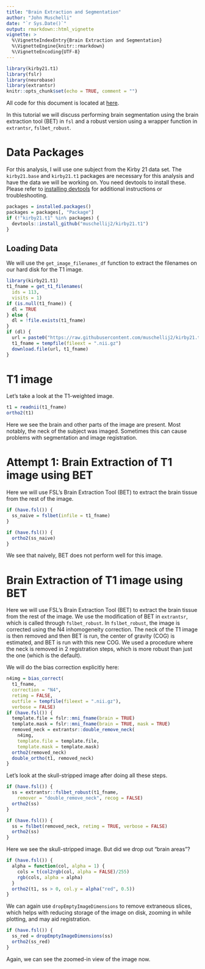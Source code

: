 ```yaml
---
title: "Brain Extraction and Segmentation"
author: "John Muschelli"
date: "`r Sys.Date()`"
output: rmarkdown::html_vignette
vignette: >
  %\VignetteIndexEntry{Brain Extraction and Segmentation}
  %\VignetteEngine{knitr::rmarkdown}
  %\VignetteEncoding{UTF-8}
---
```



```r
library(kirby21.t1)
library(fslr)
library(neurobase)
library(extrantsr)
knitr::opts_chunk$set(echo = TRUE, comment = "")
```

All code for this document is located at [here](https://raw.githubusercontent.com/muschellij2/neuroc/master/brain_extraction/index.R).

In this tutorial we will discuss performing brain segmentation using the brain extraction tool (BET) in `fsl` and a robust version using a wrapper function in `extrantsr`, `fslbet_robust`. 

# Data Packages

For this analysis, I will use one subject from the Kirby 21 data set.  The `kirby21.base` and `kirby21.t1` packages are necessary for this analysis and have the data we will be working on.  You need devtools to install these.  Please refer to [installing devtools](../installing_devtools/index.html) for additional instructions or troubleshooting.


```r
packages = installed.packages()
packages = packages[, "Package"]
if (!"kirby21.t1" %in% packages) {
  devtools::install_github("muschellij2/kirby21.t1")
}
```

## Loading Data

We will use the `get_image_filenames_df` function to extract the filenames on our hard disk for the T1 image.  

```r
library(kirby21.t1)
t1_fname = get_t1_filenames(
  ids = 113, 
  visits = 1)
if (is.null(t1_fname)) {
  dl = TRUE
} else {
  dl = !file.exists(t1_fname)
}
if (dl) {
  url = paste0("https://raw.githubusercontent.com/muschellij2/kirby21.t1", "/master/inst/visit_1/113/113-01-T1.nii.gz")
  t1_fname = tempfile(fileext = ".nii.gz")
  download.file(url, t1_fname)
}
```

# T1 image

Let's take a look at the T1-weighted image.  

```r
t1 = readnii(t1_fname)
ortho2(t1)
```

Here we see the brain and other parts of the image are present.  Most notably, the neck of the subject was imaged.  Sometimes this can cause problems with segmentation and image registration.  

# Attempt 1: Brain Extraction of T1 image using BET

Here we will use FSL's Brain Extraction Tool (BET) to extract the brain tissue from the rest of the image.  

```r
if (have.fsl()) {
  ss_naive = fslbet(infile = t1_fname)
}
```

```r
if (have.fsl()) {
  ortho2(ss_naive)
}

```

We see that naively, BET does not perform well for this image.

# Brain Extraction of T1 image using BET

Here we will use FSL's Brain Extraction Tool (BET) to extract the brain tissue from the rest of the image.  We use the modification of BET in `extrantsr`, which is called through `fslbet_robust`.  In `fslbet_robust`, the image is corrected using the N4 inhomogeneity correction.  The neck of the T1 image is then removed and then BET is run, the center of gravity (COG) is estimated, and BET is run with this new COG.  We used a procedure where the neck is removed in 2 registration steps, which is more robust than just the one (which is the default).

We will do the bias correction explicitly here:

```r
n4img = bias_correct(
  t1_fname, 
  correction = "N4", 
  retimg = FALSE,
  outfile = tempfile(fileext = ".nii.gz"),
  verbose = FALSE)
if (have.fsl()) {
  template.file = fslr::mni_fname(brain = TRUE)
  template.mask = fslr::mni_fname(brain = TRUE, mask = TRUE)
  removed_neck = extrantsr::double_remove_neck(
    n4img,
    template.file = template.file,
    template.mask = template.mask)
  ortho2(removed_neck)
  double_ortho(t1, removed_neck)
}
```

Let's look at the skull-stripped image after doing all these steps.

```r
if (have.fsl()) {
  ss = extrantsr::fslbet_robust(t1_fname, 
    remover = "double_remove_neck", recog = FALSE)
  ortho2(ss)
}
```

```r
if (have.fsl()) {
  ss = fslbet(removed_neck, retimg = TRUE, verbose = FALSE)
  ortho2(ss)
}
```

Here we see the skull-stripped image.  But did we drop out "brain areas"?

```r
if (have.fsl()) {
  alpha = function(col, alpha = 1) {
    cols = t(col2rgb(col, alpha = FALSE)/255)
    rgb(cols, alpha = alpha)
  }      
  ortho2(t1, ss > 0, col.y = alpha("red", 0.5))
}
```

We can again use `dropEmptyImageDimensions` to remove extraneous slices, which helps with reducing storage of the image on disk, zooming in while plotting, and may aid registration.  

```r
if (have.fsl()) {
  ss_red = dropEmptyImageDimensions(ss)
  ortho2(ss_red)
}
```

Again, we can see the zoomed-in view of the image now.